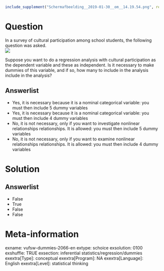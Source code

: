 ```r
include_supplement("Schermafbeelding__2019-01-30__om__14.19.54.png", recursive = TRUE)
```

Question
========
In a survey of cultural participation among school students, the following question was asked.  
![](Schermafbeelding__2019-01-30__om__14.19.54.png)
  
Suppose you want to do a regression analysis with cultural participation as the dependent variable and these as independent. Is it necessary to make dummies of this variable, and if so, how many to include in the analysis include in the analysis?

Answerlist
----------
* Yes, it is necessary because it is a nominal categorical variable: you must then include 5 dummy variables
* Yes, it is necessary because it is a nominal categorical variable: you must then include 4 dummy variables
* No, it is not necessary, only if you want to investigate nonlinear relationships relationships. It is allowed: you must then include 5 dummy variables
* No, it is not necessary, only if you want to examine nonlinear relationships relationships. It is allowed: you must then include 4 dummy variables

Solution
========

Answerlist
----------
* False
* True
* False
* False

Meta-information
================
exname: vufsw-dummies-2066-en
extype: schoice
exsolution: 0100
exshuffle: TRUE
exsection: inferential statistics/regression/dummies
exextra[Type]: conceptual
exextra[Program]: NA
exextra[Language]: English
exextra[Level]: statistical thinking

